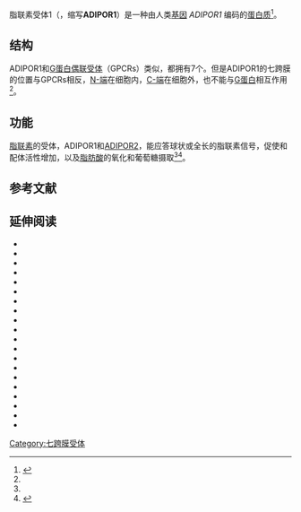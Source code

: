 {{PBB|geneid=51094}}
脂联素受体1（{{lang-en|'''Adiponectin receptor 1'''}}，缩写'''ADIPOR1'''）是一种由人类[[基因|基因]] ''ADIPOR1'' 编码的[[蛋白质|蛋白质]]<ref name="pmid12802337">{{cite journal | author = Yamauchi T, Kamon J, Ito Y, Tsuchida A, Yokomizo T, Kita S, Sugiyama T, Miyagishi M, Hara K, Tsunoda M, Murakami K, Ohteki T, Uchida S, Takekawa S, Waki H, Tsuno NH, Shibata Y, Terauchi Y, Froguel P, Tobe K, Koyasu S, Taira K, Kitamura T, Shimizu T, Nagai R, Kadowaki T | title = Cloning of adiponectin receptors that mediate antidiabetic metabolic effects | journal = Nature | volume = 423 | issue = 6941 | pages = 762–9 |date=June 2003| pmid = 12802337 | doi = 10.1038/nature01705 | url = | issn = }}</ref>。

== 结构 ==

ADIPOR1和[[G蛋白偶联受体|G蛋白偶联受体]]（GPCRs）类似，都拥有7个{{le|跨膜结构域|transmembrane domain}}。但是ADIPOR1的七跨膜的位置与GPCRs相反，[[N-端|N-端]]在细胞内，[[C-端|C-端]]在细胞外，也不能与[[G蛋白|G蛋白]]相互作用<ref name="pmid12802337"/>。

== 功能 ==

[[脂联素|脂联素]]的受体，ADIPOR1和[[ADIPOR2|ADIPOR2]]，能应答球状或全长的脂联素信号，促使{{le|AMP-活化蛋白激酶|AMP-activated protein kinase|AMPK}}和{{le|过氧化物酶体增殖物活化受体α|Peroxisome proliferator-activated receptor alpha|PPAR-α}}配体活性增加，以及[[脂肪酸|脂肪酸]]的氧化和葡萄糖摄取<ref name="pmid12802337"/><ref name="entrez">{{cite web | title = Entrez Gene: ADIPOR1 adiponectin receptor 1| url = http://www.ncbi.nlm.nih.gov/sites/entrez?Db=gene&Cmd=ShowDetailView&TermToSearch=51094| accessdate = }}</ref>。

==参考文献==
{{reflist}}

==延伸阅读==
{{refbegin | 2}}
*{{cite journal  | author=Crimmins NA, Martin LJ |title=Polymorphisms in adiponectin receptor genes ADIPOR1 and ADIPOR2 and insulin resistance. |journal=Obesity reviews : an official journal of the International Association for the Study of Obesity |volume=8 |issue= 5 |pages= 419–23 |year= 2007 |pmid= 17716299 |doi= 10.1111/j.1467-789X.2007.00348.x }}
*{{cite journal  | author=Maruyama K, Sugano S |title=Oligo-capping: a simple method to replace the cap structure of eukaryotic mRNAs with oligoribonucleotides. |journal=Gene |volume=138 |issue= 1-2 |pages= 171–4 |year= 1994 |pmid= 8125298 |doi=10.1016/0378-1119(94)90802-8  }}
*{{cite journal  | author=Suzuki Y, Yoshitomo-Nakagawa K, Maruyama K, ''et al.'' |title=Construction and characterization of a full length-enriched and a 5'-end-enriched cDNA library. |journal=Gene |volume=200 |issue= 1-2 |pages= 149–56 |year= 1997 |pmid= 9373149 |doi=10.1016/S0378-1119(97)00411-3  }}
*{{cite journal  | author=Lai CH, Chou CY, Ch'ang LY, ''et al.'' |title=Identification of novel human genes evolutionarily conserved in Caenorhabditis elegans by comparative proteomics. |journal=Genome Res. |volume=10 |issue= 5 |pages= 703–13 |year= 2000 |pmid= 10810093 |doi=  10.1101/gr.10.5.703| pmc=310876  }}
*{{cite journal  | author=Strausberg RL, Feingold EA, Grouse LH, ''et al.'' |title=Generation and initial analysis of more than 15,000 full-length human and mouse cDNA sequences. |journal=Proc. Natl. Acad. Sci. U.S.A. |volume=99 |issue= 26 |pages= 16899–903 |year= 2003 |pmid= 12477932 |doi= 10.1073/pnas.242603899  | pmc=139241 }}
*{{cite journal  | author=Yamauchi T, Kamon J, Ito Y, ''et al.'' |title=Cloning of adiponectin receptors that mediate antidiabetic metabolic effects. |journal=Nature |volume=423 |issue= 6941 |pages= 762–9 |year= 2003 |pmid= 12802337 |doi= 10.1038/nature01705 }}
*{{cite journal  | author=Kharroubi I, Rasschaert J, Eizirik DL, Cnop M |title=Expression of adiponectin receptors in pancreatic beta cells. |journal=Biochem. Biophys. Res. Commun. |volume=312 |issue= 4 |pages= 1118–22 |year= 2004 |pmid= 14651988 |doi=10.1016/j.bbrc.2003.11.042  }}
*{{cite journal  | author=Ota T, Suzuki Y, Nishikawa T, ''et al.'' |title=Complete sequencing and characterization of 21,243 full-length human cDNAs. |journal=Nat. Genet. |volume=36 |issue= 1 |pages= 40–5 |year= 2004 |pmid= 14702039 |doi= 10.1038/ng1285 }}
*{{cite journal  | author=Civitarese AE, Jenkinson CP, Richardson D, ''et al.'' |title=Adiponectin receptors gene expression and insulin sensitivity in non-diabetic Mexican Americans with or without a family history of Type 2 diabetes. |journal=Diabetologia |volume=47 |issue= 5 |pages= 816–20 |year= 2005 |pmid= 15105989 |doi= 10.1007/s00125-004-1359-x }}
*{{cite journal  | author=Wang H, Zhang H, Jia Y, ''et al.'' |title=Adiponectin receptor 1 gene (ADIPOR1) as a candidate for type 2 diabetes and insulin resistance. | url=https://archive.org/details/sim_diabetes_2004-08_53_8/page/2132 |journal=Diabetes |volume=53 |issue= 8 |pages= 2132–6 |year= 2004 |pmid= 15277397 |doi=10.2337/diabetes.53.8.2132  }}
*{{cite journal  | author=Staiger H, Kaltenbach S, Staiger K, ''et al.'' |title=Expression of adiponectin receptor mRNA in human skeletal muscle cells is related to in vivo parameters of glucose and lipid metabolism. | url=https://archive.org/details/sim_diabetes_2004-09_53_9/page/2195 |journal=Diabetes |volume=53 |issue= 9 |pages= 2195–201 |year= 2004 |pmid= 15331527 |doi=10.2337/diabetes.53.9.2195  }}
*{{cite journal  | author=Berner HS, Lyngstadaas SP, Spahr A, ''et al.'' |title=Adiponectin and its receptors are expressed in bone-forming cells. |journal=Bone |volume=35 |issue= 4 |pages= 842–9 |year= 2005 |pmid= 15454091 |doi= 10.1016/j.bone.2004.06.008 }}
*{{cite journal  | author=Gerhard DS, Wagner L, Feingold EA, ''et al.'' |title=The status, quality, and expansion of the NIH full-length cDNA project: the Mammalian Gene Collection (MGC). |journal=Genome Res. |volume=14 |issue= 10B |pages= 2121–7 |year= 2004 |pmid= 15489334 |doi= 10.1101/gr.2596504  | pmc=528928 }}
*{{cite journal  | author=Punyadeera C, Zorenc AH, Koopman R, ''et al.'' |title=The effects of exercise and adipose tissue lipolysis on plasma adiponectin concentration and adiponectin receptor expression in human skeletal muscle. |journal=Eur. J. Endocrinol. |volume=152 |issue= 3 |pages= 427–36 |year= 2005 |pmid= 15757860 |doi= 10.1530/eje.1.01872 }}
*{{cite journal  | author=Hara K, Horikoshi M, Kitazato H, ''et al.'' |title=Absence of an association between the polymorphisms in the genes encoding adiponectin receptors and type 2 diabetes. |journal=Diabetologia |volume=48 |issue= 7 |pages= 1307–14 |year= 2005 |pmid= 15918014 |doi= 10.1007/s00125-005-1806-3 }}
*{{cite journal  | author=Damcott CM, Ott SH, Pollin TI, ''et al.'' |title=Genetic variation in adiponectin receptor 1 and adiponectin receptor 2 is associated with type 2 diabetes in the Old Order Amish. | url=https://archive.org/details/sim_diabetes_2005-07_54_7/page/2245 |journal=Diabetes |volume=54 |issue= 7 |pages= 2245–50 |year= 2005 |pmid= 15983228 |doi=10.2337/diabetes.54.7.2245  }}
*{{cite journal  | author=Neumeier M, Weigert J, Schäffler A, ''et al.'' |title=Regulation of adiponectin receptor 1 in human hepatocytes by agonists of nuclear receptors. |journal=Biochem. Biophys. Res. Commun. |volume=334 |issue= 3 |pages= 924–9 |year= 2006 |pmid= 16023994 |doi= 10.1016/j.bbrc.2005.06.187 }}
*{{cite journal  | author=Zhang J, Holt H, Wang C, ''et al.'' |title=Expression of AdipoR1 in vivo in skeletal muscle is independently associated with measures of truncal obesity in middle-aged caucasian men. | url=https://archive.org/details/sim_diabetes-care_2005-08_28_8/page/2058 |journal=Diabetes Care |volume=28 |issue= 8 |pages= 2058–60 |year= 2005 |pmid= 16043761 |doi=10.2337/diacare.28.8.2058  }}
*{{cite journal  | author=Tang YT, Hu T, Arterburn M, ''et al.'' |title=PAQR proteins: a novel membrane receptor family defined by an ancient 7-transmembrane pass motif. | url=https://archive.org/details/sim_journal-of-molecular-evolution_2005-09_61_3/page/n103 |journal=J. Mol. Evol. |volume=61 |issue= 3 |pages= 372–80 |year= 2005 |pmid= 16044242 |doi= 10.1007/s00239-004-0375-2 }}
*{{cite journal  | author=Jonsson JR, Moschen AR, Hickman IJ, ''et al.'' |title=Adiponectin and its receptors in patients with chronic hepatitis C. |journal=J. Hepatol. |volume=43 |issue= 6 |pages= 929–36 |year= 2006 |pmid= 16139921 |doi= 10.1016/j.jhep.2005.05.030 }}
{{refend}}

[[Category:七跨膜受体|Category:七跨膜受体]]